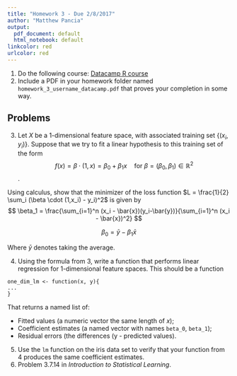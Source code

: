 ```yaml
---
title: "Homework 3 - Due 2/8/2017"
author: "Matthew Pancia"
output:
  pdf_document: default
  html_notebook: default
linkcolor: red
urlcolor: red  
---
```


1. Do the following course: [Datacamp R course](https://www.datacamp.com/courses/intermediate-r)
2. Include a PDF in your homework folder named `homework_3_username_datacamp.pdf` that proves your completion in some way.

## Problems 

3. Let $X$ be a 1-dimensional feature space, with associated training set $\{ (x_i, y_i)\}$. Suppose that we try to fit a linear hypothesis to this training set of the form $$f(x) = \beta \cdot (1,x) = \beta_0 + \beta_1x \quad \text{for } \beta = (\beta_0, \beta_1) \in \mathbb{R}^2$$.

Using calculus, show that the minimizer of the loss function $L = \frac{1}{2} \sum_i (\beta \cdot (1,x_i) - y_i)^2$ is given by 
$$
\beta_1 = \frac{\sum_{i=1}^n (x_i - \bar{x})(y_i-\bar{y})}{\sum_{i=1}^n (x_i - \bar{x})^2} 
$$

$$
\beta_0 = \bar{y} - \beta_1 \bar{x}
$$

Where $\bar{y}$ denotes taking the average. 

4. Using the formula from 3, write a function that performs linear regression for 1-dimensional feature spaces. This should be a function 

```
one_dim_lm <- function(x, y){
...
}

```

That returns a named list of:

  * Fitted values (a numeric vector the same length of $x$);
  * Coefficient estimates (a named vector with names `beta_0`, `beta_1`);
  * Residual errors (the differences (y - predicted values).

5. Use the `lm` function on the iris data set to verify that your function from 4 produces the same coefficient estimates. 
6. Problem 3.7.14 in *Introduction to Statistical Learning*.
